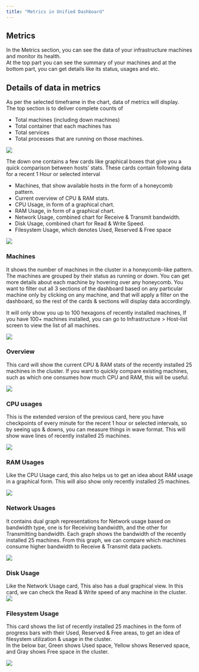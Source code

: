 ```yaml
---
title: "Metrics in Unified Dashboard"
---
```

Metrics
-------

In the Metrics section, you can see the data of your infrastructure machines and monitor its health.\
At the top part you can see the summary of your machines and at the bottom part, you can get details like its status, usages and etc.

Details of data in metrics
--------------------------

As per the selected timeframe in the chart, data of metrics will display.\
The top section is to deliver complete counts of  

-   Total machines (including down machines)
-   Total container that each machines has
-   Total services
-   Total processes that are running on those machines.

<img src="/images/unified-dashboard/dashboard-4.png" />

The down one contains a few cards like graphical boxes that give you a quick comparison between hosts' stats. These cards contain following data for a recent 1 Hour or selected interval

-   Machines, that show available hosts in the form of a honeycomb pattern. 
-   Current overview of CPU & RAM stats.
-   CPU Usage, in form of a graphical chart.
-   RAM Usage, in form of a graphical chart.
-   Network Usage, combined chart for Receive & Transmit bandwidth.
-   Disk Usage, combined chart for Read & Write Speed.
-   Filesystem Usage, which denotes Used, Reserved & Free space

<img src="/images/unified-dashboard/dashboard-5.png" />

### Machines
It shows the number of machines in the cluster in a honeycomb-like pattern. The machines are grouped by their status as running or down. You can get more details about each machine by hovering over any honeycomb. You want to filter out all 3 sections of the dashboard based on any particular machine only by clicking on any machine, and that will apply a filter on the dashboard, so the rest of the cards & sections will display data accordingly.

<Note> It will only show you up to 100 hexagons of recently installed machines, If you have 100+ machines installed, you can go to Infrastructure > Host-list screen to view the list of all machines. </Note>

<img src="/images/unified-dashboard/dashboard-6.png" />

### Overview
This card will show the current CPU & RAM stats of the recently installed 25 machines in the cluster. If you want to quickly compare existing machines, such as which one consumes how much CPU and RAM, this will be useful.

<img src="/images/unified-dashboard/dashboard-7.png" />

### CPU usages
This is the extended version of the previous card, here you have checkpoints of every minute for the recent 1 hour or selected intervals, so by seeing ups & downs, you can measure things in wave format. This will show wave lines of recently installed 25 machines.

<img src="/images/unified-dashboard/dashboard-8.png" />

### RAM Usages
Like the CPU Usage card, this also helps us to get an idea about RAM usage in a graphical form. This will also show only recently installed 25 machines.

<img src="/images/unified-dashboard/dashboard-9.png" />

### Network Usages
It contains dual graph representations for Network usage based on bandwidth type, one is for Receiving bandwidth, and the other for Transmitting bandwidth. Each graph shows the bandwidth of the recently installed 25 machines. From this graph, we can compare which machines consume higher bandwidth to Receive & Transmit data packets.

<img src="/images/unified-dashboard/dashboard-10.png" />

### Disk Usage
Like the Network Usage card, This also has a dual graphical view. In this card, we can check the Read & Write speed of any machine in the cluster.
<img src="/images/unified-dashboard/dashboard-11.png" />

### Filesystem Usage
This card shows the list of recently installed 25 machines in the form of progress bars with their Used, Reserved & Free areas, to get an idea of filesystem utilization & usage in the cluster.\
In the below bar, Green shows Used space, Yellow shows Reserved space, and Gray shows Free space in the cluster.

<img src="/images/unified-dashboard/dashboard-12.png" />
